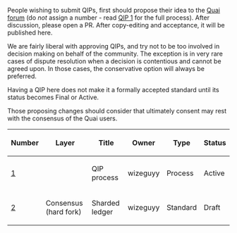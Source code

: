 People wishing to submit QIPs, first should propose their idea to the [https://forum.qu.ai Quai forum] (do <em>not</em> assign a number - read <a href="qip-0001.mediawiki">QIP 1</a> for the full process). After discussion, please open a PR. After copy-editing and acceptance, it will be published here.

We are fairly liberal with approving QIPs, and try not to be too involved in decision making on behalf of the community. The exception is in very rare cases of dispute resolution when a decision is contentious and cannot be agreed upon. In those cases, the conservative option will always be preferred.

Having a QIP here does not make it a formally accepted standard until its status becomes Final or Active.

Those proposing changes should consider that ultimately consent may rest with the consensus of the Quai users.

{| class="wikitable sortable" style="width: auto; text-align: center; font-size: smaller; table-layout: fixed;"
!Number
!Layer
!Title
!Owner
!Type
!Status
|- style="background-color: #cfffcf"
| [[qip-0001.mediawiki|1]]
|
| QIP process
| wizeguyy
| Process
| Active
|-
| [[qip-0002.mediawiki|2]]
| Consensus (hard fork)
| Sharded ledger
| wizeguyy
| Standard
| Draft
|}

<!-- IMPORTANT!  See the instructions at the top of this page, do NOT JUST add QIPs here! -->
